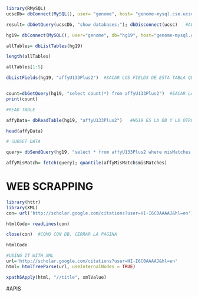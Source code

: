 

```{r}
library(RMySQL)
ucscDb= dbConnect(MySQL(), user= "genome", host= "genome-mysql.cse.ucsc.edu")

result= dbGetQuery(ucscDb, "show databases;"); dbDisconnect(ucsc)   #ALWAYS DISCONNECT ONCE YOU FINISH PROCESSING DATA
```



```{r}
hg19= dbConnect(MySQL(), user="genome", db="hg19", host="genome-mysql.cse.ucsc.edu") 

allTables= dbListTables(hg19)

length(allTables)

allTables[1:5]
```


```{r}
dbListFields(hg19, "affyU133Plus2")  #SACAR LOS FIELDS DE ESTA TABLA QUE PERTENECE AL DATABASE hg19


count=dbGetQuery(hg19, "select count(*) from affyU133Plus2")  #SACAR LA CANTIDAD DE REGISTROS QUE HAY
print(count)
```

```{r}
#READ TABLE

affyData= dbReadTable(hg19, "affyU133Plus2")   #HG19 ES LA DB Y LO OTRO ES LA TABLA

head(affyData)

```



```{r}
# SUBSET DATA

query= dbSendQuery(hg19, "select * from affyU133Plus2 where misMatches between 1 and 3")

affyMisMatch= fetch(query); quantile(affyMisMatch$misMatches)
```





# WEB SCRAPPING

```{r}
library(httr)
library(XML)
con= url('http://scholar.google.com/citations?user=HI-I6C0AAAAJ&hl=en')

htmlCode= readLines(con)

close(con)  #COMO CON DB, CERRAR LA PAGINA

htmlCode
```

```{r}
#USING IT WITH XML
url='http://scholar.google.com/citations?user=HI-I6C0AAAAJ&hl=en'
html= htmlTreeParse(url, useInternalNodes = TRUE)

xpathSApply(html, "//title", xmlValue)

```




#APIS



